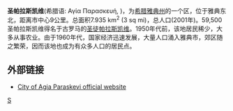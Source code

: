 '''圣帕拉斯凯维'''(希腊语: Αγία Παρασκευή, )，为[[希腊|希腊]][[雅典州|雅典州]]的一个区，位于雅典东北，距离市中心9公里。总面积7.935 km<sup>2</sup> (3 sq mi)，总人口(2001年)。59,500圣帕拉斯凯维得名于古罗马的[[圣徒|圣徒]][[帕拉斯凯维|帕拉斯凯维]]。1950年代前，该地居民稀少，大多从事农业。由于1960年代，国家经济迅速发展，大量人口涌入雅典市，郊区随之繁荣，因而该地也成为有众多人口的居民点。

==外部链接==
*[https://web.archive.org/web/20080503091452/http://www.agiaparaskevi.gr/ City of Agia Paraskevi official website] {{el icon}}

[[Category:雅典州居民地|S]]